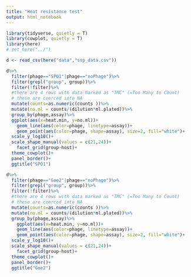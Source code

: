 ```yaml
---
title: "Heat resistance test"
output: html_notebook
---
```



```r
library(tidyverse, quietly = T)
library(cowplot, quietly = T)
library(here)
# set_here("../")

```


```r
d <- read_csv(here("data","ssp_data.csv"))

```

```r

d%>%
  filter(phage=="SPO1"|phage=="noPhage")%>%
  filter(grepl("group", group))%>%
  filter(!filter)%>%
  #there are 4 rows with data marked as "TMC" (=Too Many to Count) 
  # these are coerced into NA
  mutate(counts=as.numeric(counts ))%>%
  mutate(no.ml = counts/(dilution*ml.plated))%>%
  group_by(phage,assay)%>%
  ggplot(aes(x=heat.min, y=no.ml))+
    geom_line(aes(color=phage, linetype=assay))+
    geom_point(aes(color=phage, shape=assay), size=2, fill="white")+
  scale_y_log10()+
  scale_shape_manual(values = c(21,24))+
    facet_grid(group~host)+
  theme_cowplot()+
  panel_border()+
  ggtitle("SPO1")

```

```r

d%>%
  filter(phage=="Goe2"|phage=="noPhage")%>%
  filter(grepl("group", group))%>%
  filter(!filter)%>%
  #there are 4 rows with data marked as "TMC" (=Too Many to Count) 
  # these are coerced into NA
  mutate(counts=as.numeric(counts ))%>%
  mutate(no.ml = counts/(dilution*ml.plated))%>%
  group_by(phage,assay)%>%
    ggplot(aes(x=heat.min, y=no.ml))+
    geom_line(aes(color=phage, linetype=assay))+
    geom_point(aes(color=phage, shape=assay), size=2, fill="white")+
  scale_y_log10()+
  scale_shape_manual(values = c(21,24))+
    facet_grid(group~host)+
  theme_cowplot()+
  panel_border()+
  ggtitle("Goe2")

```